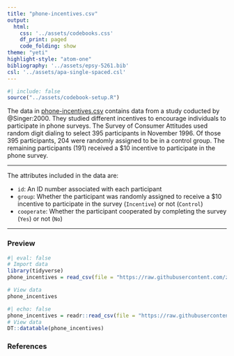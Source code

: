 ```yaml
---
title: "phone-incentives.csv"
output: 
  html:
    css: '../assets/codebooks.css'
    df_print: paged
    code_folding: show
theme: "yeti"
highlight-style: "atom-one"
bibliography: '../assets/epsy-5261.bib'
csl: '../assets/apa-single-spaced.csl'
---
```



```r
#| include: false
source("../assets/codebook-setup.R")
```

The data in [phone-incentives.csv](https://raw.githubusercontent.com/zief0002/epsy-5261/main/data/phone-incentives.csv) contains data from a study coducted by @Singer:2000. They studied different incentives to encourage individuals to participate in phone surveys. The Survey of Consumer Attitudes used random digit dialing to select 395 participants in November 1996. Of those 395 participants, 204 were randomly assigned to be in a control group. The remaining participants (191) received a \$10 incentive to participate in the phone survey.


---

The attributes included in the data are:

- `id`: An ID number associated with each participant
- `group`: Whether the participant was randomly assigned to receive a \$10 incentive to participate in the survey (`Incentive`) or not (`Control`)
- `cooperate`: Whether the participant cooperated by completing the survey (`Yes`) or not (`No`)

---


### Preview

```r
#| eval: false
# Import data
library(tidyverse)
phone_incentives = read_csv(file = "https://raw.githubusercontent.com/zief0002/epsy-5261/main/data/phone-incentives.csv")

# View data
phone_incentives
```

```r
#| echo: false
phone_incentives = readr::read_csv(file = "https://raw.githubusercontent.com/zief0002/epsy-5261/main/data/phone-incentives.csv")
# View data
DT::datatable(phone_incentives)
```


### References



